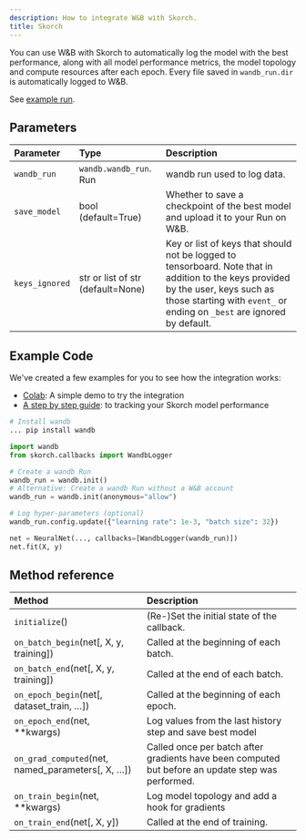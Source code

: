 ```yaml
---
description: How to integrate W&B with Skorch.
title: Skorch
---
```


You can use W&B with Skorch to automatically log the model with the best performance, along with all model performance metrics, the model topology and compute resources after each epoch. Every file saved in `wandb_run.dir` is automatically logged to W&B.

See [example run](https://app.wandb.ai/borisd13/skorch/runs/s20or4ct?workspace=user-borisd13).

## Parameters

| Parameter | Type | Description |
| :--- | :--- | :--- |
| `wandb_run` | `wandb.wandb_run`. Run | wandb run used to log data. |
|`save_model` | bool (default=True)| Whether to save a checkpoint of the best model and upload it to your Run on W&B.|
|`keys_ignored`| str or list of str (default=None) | Key or list of keys that should not be logged to tensorboard. Note that in addition to the keys provided by the user, keys such as those starting with `event_` or ending on `_best` are ignored by default.|

## Example Code

We've created a few examples for you to see how the integration works:

* [Colab](https://colab.research.google.com/drive/1Bo8SqN1wNPMKv5Bn9NjwGecBxzFlaNZn?usp=sharing): A simple demo to try the integration
* [A step by step guide](https://app.wandb.ai/cayush/uncategorized/reports/Automate-Kaggle-model-training-with-Skorch-and-W%26B--Vmlldzo4NTQ1NQ): to tracking your Skorch model performance

```python
# Install wandb
... pip install wandb

import wandb
from skorch.callbacks import WandbLogger

# Create a wandb Run
wandb_run = wandb.init()
# Alternative: Create a wandb Run without a W&B account
wandb_run = wandb.init(anonymous="allow")

# Log hyper-parameters (optional)
wandb_run.config.update({"learning rate": 1e-3, "batch size": 32})

net = NeuralNet(..., callbacks=[WandbLogger(wandb_run)])
net.fit(X, y)
```

## Method reference

| Method | Description |
| :--- | :--- |
| `initialize`\(\) | \(Re-\)Set the initial state of the callback. |
| `on_batch_begin`\(net\[, X, y, training\]\) | Called at the beginning of each batch. |
| `on_batch_end`\(net\[, X, y, training\]\) | Called at the end of each batch. |
| `on_epoch_begin`\(net\[, dataset_train, …\]\) | Called at the beginning of each epoch. |
| `on_epoch_end`\(net, \*\*kwargs\) | Log values from the last history step and save best model |
| `on_grad_computed`\(net, named_parameters\[, X, …\]\) | Called once per batch after gradients have been computed but before an update step was performed. |
| `on_train_begin`\(net, \*\*kwargs\) | Log model topology and add a hook for gradients |
| `on_train_end`\(net\[, X, y\]\) | Called at the end of training. |